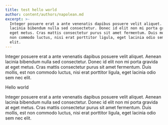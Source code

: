 ```yaml
---
title: test hello world
author: content/authors/napolean.md
excerpt: >-
  Integer posuere erat a ante venenatis dapibus posuere velit aliquet. Aenean
  lacinia bibendum nulla sed consectetur. Donec id elit non mi porta gravida at
  eget metus. Cras mattis consectetur purus sit amet fermentum. Duis mollis, est
  non commodo luctus, nisi erat porttitor ligula, eget lacinia odio sem nec
  elit.
---
```


Integer posuere erat a ante venenatis dapibus posuere velit aliquet. Aenean lacinia bibendum nulla sed consectetur. Donec id elit non mi porta gravida at eget metus. Cras mattis consectetur purus sit amet fermentum. Duis mollis, est non commodo luctus, nisi erat porttitor ligula, eget lacinia odio sem nec elit.

Hello world

Integer posuere erat a ante venenatis dapibus posuere velit aliquet. Aenean lacinia bibendum nulla sed consectetur. Donec id elit non mi porta gravida at eget metus. Cras mattis consectetur purus sit amet fermentum. Duis mollis, est non commodo luctus, nisi erat porttitor ligula, eget lacinia odio sem nec elit.
